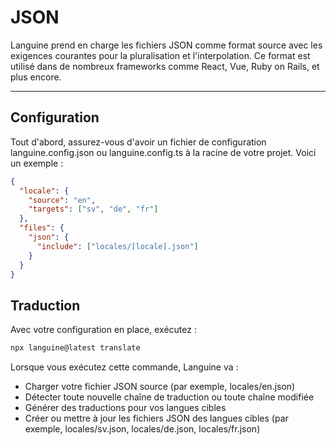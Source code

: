 # JSON

Languine prend en charge les fichiers JSON comme format source avec les exigences courantes pour la pluralisation et l'interpolation. Ce format est utilisé dans de nombreux frameworks comme React, Vue, Ruby on Rails, et plus encore.


---


## Configuration

Tout d'abord, assurez-vous d'avoir un fichier de configuration languine.config.json ou languine.config.ts à la racine de votre projet. Voici un exemple :

```json
{
  "locale": {
    "source": "en",
    "targets": ["sv", "de", "fr"]
  },
  "files": {
    "json": {
      "include": ["locales/[locale].json"]
    }
  }
}

```

## Traduction

Avec votre configuration en place, exécutez :

```bash
npx languine@latest translate
```

Lorsque vous exécutez cette commande, Languine va :

- Charger votre fichier JSON source (par exemple, locales/en.json)
- Détecter toute nouvelle chaîne de traduction ou toute chaîne modifiée
- Générer des traductions pour vos langues cibles
- Créer ou mettre à jour les fichiers JSON des langues cibles (par exemple, locales/sv.json, locales/de.json, locales/fr.json)
